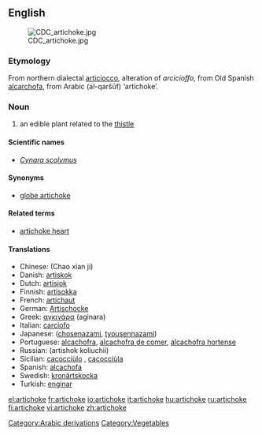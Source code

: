 {{see|Jerusalem artichoke}}
{{wikipedia}}
==English==
[[Image:CDC_artichoke.jpg|right]]
===Etymology===
From northern {{It.}} dialectal [[articiocco]], alteration of ''arcicioffo'', from Old Spanish [[alcarchofa]], from Arabic {{ARchar|[[قرشوف|القرشوف]]}} (al-qaršūf) ‘artichoke’.  [[Category:Arabic derivations]]

===Noun===
{{en-noun}}
#an edible plant related to the [[thistle]]

[[Category:Vegetables]]

====Scientific names====
*''[[Cynara scolymus]]''

====Synonyms====
*[[globe artichoke]]

====Related terms====
*[[artichoke heart]]

====Translations====
*Chinese: (Chao xian ji)
*Danish: [[artiskok]]
*Dutch: [[artisjok]] {{m}}
*Finnish: [[artisokka]]
*French: [[artichaut]] {{m}}
*German: [[Artischocke]] {{f}}
*Greek: [[αγκινάρα]] (aginara) {{f}}
*Italian: [[carciofo]] {{m}}
*Japanese: ([[chosenazami]], [[tyousennazami]])
*Portuguese: [[alcachofra]], [[alcachofra de comer]], [[alcachofra hortense]]
*Russian: (artishok koliuchii)
*Sicilian: [[cacocciùlo]] {{m}}, [[cacocciùla]] {{f}}
*Spanish: [[alcachofa]] {{f}}
*Swedish: [[kronärtskocka]]
*Turkish: [[enginar]]

[[el:artichoke]]
[[fr:artichoke]]
[[io:artichoke]]
[[it:artichoke]]
[[hu:artichoke]]
[[ru:artichoke]]
[[fi:artichoke]]
[[vi:artichoke]]
[[zh:artichoke]]
